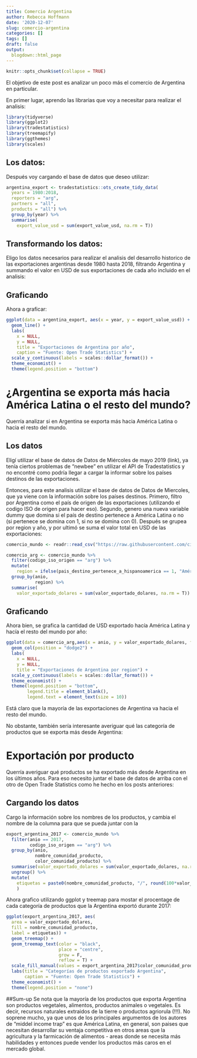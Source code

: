 ```yaml
---
title: Comercio Argentina
author: Rebecca Hoffmann
date: '2020-12-07'
slug: comercio-argentina
categories: []
tags: []
draft: false
output:
  blogdown::html_page
---
```


```r
knitr::opts_chunk$set(collapse = TRUE)
```

El objetivo de este post es analizar un poco más el comercio de Argentina en particular. 

En primer lugar, aprendo las librarias que voy a necesitar para realizar el analisis:

```r
library(tidyverse)
library(ggplot2)
library(tradestatistics)
library(treemapify)
library(ggthemes)
library(scales)
```

## Los datos:
Después voy cargando el base de datos que deseo utilizar:
```r
argentina_export <- tradestatistics::ots_create_tidy_data(
  years = 1980:2018, 
  reporters = "arg",
  partners = "all",
  products = "all") %>%
  group_by(year) %>%
  summarise(
    export_value_usd = sum(export_value_usd, na.rm = T))
```

## Transformando los datos:
Eligo los datos necesarios para realizar el analisis del desarrollo historico de las exportaciones argentinas desde 1980 hasta 2018, filtrando Argentina y summando el valor en USD de sus exportaciones de cada año incluido en el analisis:


## Graficando
Ahora a graficar: 
```r
ggplot(data = argentina_export, aes(x = year, y = export_value_usd)) +
  geom_line() +
  labs(
    x = NULL,
    y = NULL,
    title = "Exportaciones de Argentina por año",
    caption = "Fuente: Open Trade Statistics") +
  scale_y_continuous(labels = scales::dollar_format()) +
  theme_economist() +
  theme(legend.position = "bottom")
```

# ¿Argentina se exporta más hacia América Latina o el resto del mundo?
Querría analizar si en Argentina se exporta más hacia América Latina o hacia el resto del mundo.

## Los datos
Eligí utilizar el base de datos de Datos de Miércoles de mayo 2019 (link), ya tenía ciertos problemas de "newbee" en utilizar el API de Tradestatistics y no encontré como podría llegar a cargar la informar sobre los países destinos de las exportaciones. 

Entonces, para este analisis utilizar el base de datos de Datos de Miercoles, que ya viene con la información sobre los países destinos. Primero, filtro por Argentina como el país de origen de las exportaciones (utilizando el codigo ISO de origen para hacer eso). Segundo, genero una nueva variable dummy que domina si el país de destino pertenece a América Latina o no (si pertenece se domina con 1, si no se domina con 0). Después se grupea por region y año, y por ultimó se suma el valor total en USD de las exportaciones:

```r
comercio_mundo <- readr::read_csv("https://raw.githubusercontent.com/cienciadedatos/datos-de-miercoles/master/datos/2019/2019-05-01/comercio_hispanoamerica_mundo_agregado.csv") 

comercio_arg <- comercio_mundo %>% 
  filter(codigo_iso_origen == "arg") %>%
  mutate(
    region = ifelse(pais_destino_pertenece_a_hispanoamerica == 1, "América Latina", "Resto del mundo")) %>%
  group_by(anio, 
           region) %>%
  summarise(
    valor_exportado_dolares = sum(valor_exportado_dolares, na.rm = T))
```

## Graficando
Ahora bien, se grafica la cantidad de USD exportado hacía América Latina y hacía el resto del mundo por año:

```r
ggplot(data = comercio_arg,aes(x = anio, y = valor_exportado_dolares, fill = region)) +
  geom_col(position = "dodge2") +
  labs(
    x = NULL,
    y = NULL,
    title = "Exportaciones de Argentina por region") +
  scale_y_continuous(labels = scales::dollar_format()) +
  theme_economist() +
  theme(legend.position = "bottom",
        legend.title = element_blank(),
        legend.text = element_text(size = 10))
```

Está claro que la mayoría de las exportaciones de Argentina va hacia el resto del mundo.

No obstante, también sería interesante averiguar qué las categoría de productos que se exporta más desde Argentina:

# Exportación por producto
Querría averiguar qué productos se ha exportado más desde Argentina en los últimos años. Para eso necesito juntar el base de datos de arriba con el otro de Open Trade Statistics como he hecho en los posts anteriores: 

## Cargando los datos
Cargo la información sobre los nombres de los productos, y cambia el nombre de la columna para que se pueda juntar con la
```r

export_argentina_2017 <- comercio_mundo %>%
  filter(anio == 2017, 
         codigo_iso_origen == "arg") %>%
  group_by(anio, 
           nombre_comunidad_producto,
           color_comunidad_producto) %>%
  summarise(valor_exportado_dolares = sum(valor_exportado_dolares, na.rm = T)) %>%
  ungroup() %>%
  mutate(
    etiquetas = paste0(nombre_comunidad_producto, "/", round(100*valor_exportado_dolares/sum(valor_exportado_dolares), 2), "%")
    )
```

Ahora grafico utilizando ggplot y treemap para mostar el procentage de cada categoría de productos que la Argentina exportó durante 2017:
```r
ggplot(export_argentina_2017, aes(
  area = valor_exportado_dolares, 
  fill = nombre_comunidad_producto,
  label = etiquetas)) +
  geom_treemap() +
  geom_treemap_text(color = "black",
                    place = "centre",
                    grow = F,
                    reflow = T) +
  scale_fill_manual(values = export_argentina_2017$color_comunidad_producto) +
  labs(title = "Categorías de productos exportado Argentina",
       caption = "Fuente: Open Trade Statistics") +
  theme_economist() +
  theme(legend.position = "none")
```

##Sum-up
Se nota que la mayoría de los productos que exporta Argentina son productos vegetales, alimentos, productos animales o vegetales. Es decir, recursos naturales extraidos de la tierre o productos agriorula (!!!). No soprene mucho, ya que unos de los principales argumentos de los autores de "middel income trap" es que América Latina, en general, son paises que necesitan desarrollar su ventaja competitiva en otros areas que la agricultura y la farmicación de alimentos - areas donde se necesita más habilidades y entonces puede vender los productos más caros en el mercado global. 